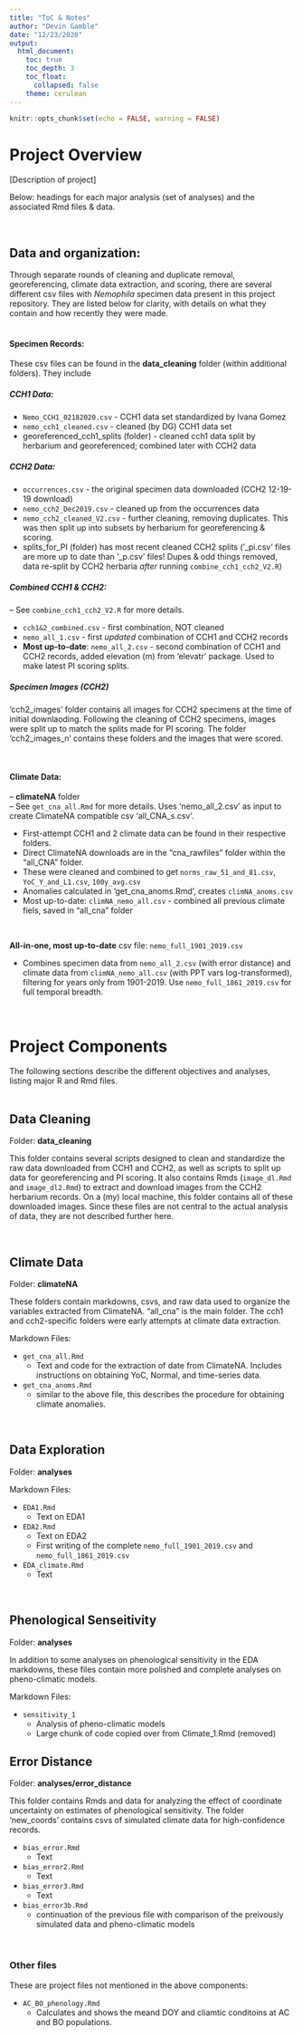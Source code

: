 ```yaml
---
title: "ToC & Notes"
author: "Devin Gamble"
date: "12/23/2020"
output: 
  html_document:
    toc: true
    toc_depth: 3
    toc_float:
      collapsed: false
    theme: cerulean
---
```


```r
knitr::opts_chunk$set(echo = FALSE, warning = FALSE)
```


# Project Overview  

[Description of project] 


Below: headings for each major analysis (set of analyses) and the associated Rmd files & data.  

<br>  



## Data and organization:  

Through separate rounds of cleaning and duplicate removal, georeferencing, climate data extraction, and scoring, there are several different csv files with *Nemophila* specimen data present in this project repository. They are listed below for clarity, with details on what they contain and how recently they were made.  
<br>  


#### Specimen Records: 

These csv files can be found in the **data_cleaning** folder (within additional folders). They include  

##### CCH1 Data:  
- `Nemo_CCH1_02182020.csv` - CCH1 data set standardized by Ivana Gomez
- `nemo_cch1_cleaned.csv` - cleaned (by DG) CCH1 data set
- georeferenced_cch1_splits (folder) - cleaned cch1 data split by herbarium and georeferenced; combined later with CCH2 data


##### CCH2 Data:  
- `occurrences.csv` - the original specimen data downloaded (CCH2 12-19-19 download)
- `nemo_cch2_Dec2019.csv` - cleaned up from the occurrences data
- `nemo_cch2_cleaned_V2.csv` - further cleaning, removing duplicates. This was then split up into subsets by herbarium for georeferencing & scoring.
- splits_for_PI (folder) has most recent cleaned CCH2 splits ('_pi.csv' files are more up to date than '_p.csv' files! Dupes & odd things removed, data re-split by CCH2 herbaria *after* running `combine_cch1_cch2_V2.R`)


##### Combined CCH1 & CCH2:  
-- See `combine_cch1_cch2_V2.R` for more details.  

- `cch1&2_combined.csv` - first combination, NOT cleaned
- `nemo_all_1.csv` - first *updated* combination of CCH1 and CCH2 records
- **Most up-to-date**: `nemo_all_2.csv` - second combination of CCH1 and CCH2 records, added elevation (m) from 'elevatr' package. Used to make latest PI scoring splits.  


##### Specimen Images (CCH2)  
'cch2_images' folder contains all images for CCH2 specimens at the time of initial downlaoding. Following the cleaning of CCH2 specimens, images were split up to match the splits made for PI scoring. The folder 'cch2_images_n' contains these folders and the images that were scored.  


<br>  


#### Climate Data:  
-- **climateNA** folder  
-- See `get_cna_all.Rmd` for more details. Uses 'nemo_all_2.csv' as input to create ClimateNA compatible csv 'all_CNA_s.csv'.  

- First-attempt CCH1 and 2 climate data can be found in their respective folders. 
- Direct ClimateNA downloads are in the "cna_rawfiles" folder within the "all_CNA" folder.
- These were cleaned and combined to get `norms_raw_51_and_81.csv`, `YoC_Y_and_L1.csv`, `100y_avg.csv`  
- Anomalies calculated in 'get_cna_anoms.Rmd', creates `climNA_anoms.csv`  
- Most up-to-date: `climNA_nemo_all.csv` - combined all previous climate fiels, saved in "all_cna" folder  

<br>  


**All-in-one, most up-to-date** csv file: `nemo_full_1901_2019.csv`  

- Combines specimen data from `nemo_all_2.csv` (with error distance) and climate data from `climNA_nemo_all.csv` (with PPT vars log-transformed), filtering for years only from 1901-2019. Use `nemo_full_1861_2019.csv` for full temporal breadth.

<br>  


# Project Components  

The following sections describe the different objectives and analyses, listing major R and Rmd files.  
<br>  

## Data Cleaning  
Folder: **data_cleaning**  

This folder contains several scripts designed to clean and standardize the raw data downloaded from CCH1 and CCH2, as well as scripts to split up data for georeferencing and PI scoring. It also contains Rmds (`image_dl.Rmd` and `image_dl2.Rmd`) to extract and download images from the CCH2 herbarium records. On a (my) local machine, this folder contains all of these downloaded images. Since these files are not central to the actual analysis of data, they are not described further here.

<br>  


## Climate Data  
Folder: **climateNA**  

These folders contain markdowns, csvs, and raw data used to organize the variables extracted from ClimateNA. "all_cna" is the main folder. The cch1 and cch2-specific folders were early attempts at climate data extraction.  


Markdown Files:  

- `get_cna_all.Rmd`
  + Text and code for the extraction of date from ClimateNA. Includes instructions on obtaining YoC, Normal, and time-series data.

- `get_cna_anoms.Rmd`
  + similar to the above file, this describes the procedure for obtaining climate anomalies.

<br>  



## Data Exploration  
Folder: **analyses**  

Markdown Files:  

- `EDA1.Rmd`
  + Text on EDA1

- `EDA2.Rmd`
  + Text on EDA2
  + First writing of the complete `nemo_full_1901_2019.csv` and `nemo_full_1861_2019.csv`
  

- `EDA_climate.Rmd`
  + Text


<br>  




## Phenological Senseitivity  
Folder: **analyses**  

In addition to some analyses on phenological sensitivity in the EDA markdowns, these files contain more polished and complete analyses on pheno-climatic models.  


Markdown Files:  

- `sensitivity_1`
  + Analysis of pheno-climatic models
  + Large chunk of code copied over from Climate_1.Rmd (removed)


## Error Distance  
Folder: **analyses/error_distance**  

This folder contains Rmds and data for analyzing the effect of coordinate uncertainty on estimates of phenological sensitivity. The folder 'new_coords' contains csvs of simulated climate data for high-confidence records.  

- `bias_error.Rmd`
  + Text

- `bias_error2.Rmd`
  + Text

- `bias_error3.Rmd`
  + Text
  
- `bias_error3b.Rmd`
  + continuation of the previous file with comparison of the preivously simulated data and pheno-climatic models


<br>  


### Other files  

These are project files not mentioned in the above components:  

- `AC_BO_phenology.Rmd`
  + Calculates and shows the meand DOY and cliamtic conditoins at AC and BO populations.  





